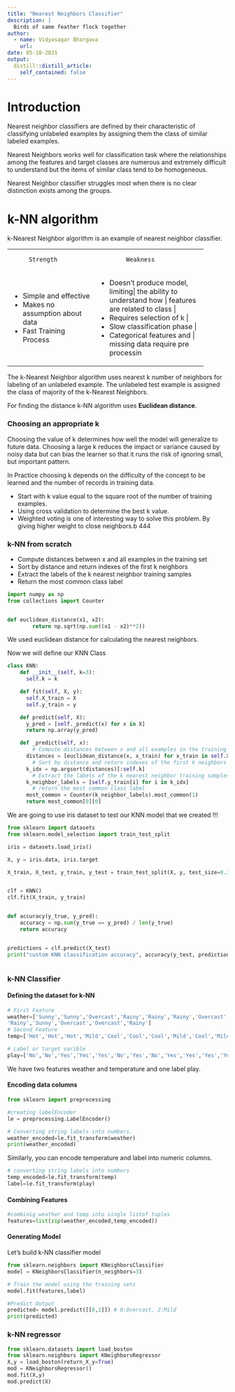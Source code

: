 ```yaml
---
title: "Nearest Neighbors Classifier"
description: |
  Birds of same feather flock together
author:
  - name: Vidyasagar Bhargava
    url: 
date: 05-18-2021
output:
  distill::distill_article:
    self_contained: false
---
```


# Introduction 

Nearest neighbor classifiers are defined by their characteristic of classifying unlabeled examples by assigning them the class of similar labeled examples.  

Nearest Neighbors works well for classification task where the relationships among the features and target classes are numerous and extremely  difficult to understand but the items of similar class tend to be homogeneous.  

Nearest Neighbor classifier struggles most when there is no clear distinction exists among the groups.  

# k-NN algorithm

k-Nearest Neighbor algorithm is an example of nearest neighbor classifier.

+----------------------------+---------------------------------+
|          Strength          |             Weakness            |
+----------------------------+---------------------------------+
|* Simple and effective      |* Doesn't produce model, limiting|
|* Makes no assumption about |the ability to understand how    |
|  data                      |features are related to class    |  
|* Fast Training Process     |* Requires selection of k        |
|                            |* Slow classification phase      |
|                            |* Categorical features and       |
|                            |missing data require pre processing
+----------------------------+---------------------------------+

The k-Nearest Neighbor algorithm uses nearest k number of neighbors for  labeling of an unlabeled example. The unlabeled test example is assigned the class of majority of the k-Nearest Neighbors.  

For finding the distance k-NN algorithm uses **Euclidean distance**.


### Choosing an appropriate k 


Choosing the value of k determines how well the model will generalize to future data. Choosing a large k reduces the impact or variance caused by noisy data but can bias the learner so that it runs the risk of ignoring small, but important pattern. 




In Practice choosing k depends on the difficulty of the concept to be learned and the number of records in training data.  


* Start with k value equal to the square root of the number of training examples.
* Using cross validation to determine the best k value.
* Weighted voting is one of interesting way to solve this problem. By giving higher weight to close neighbors.b   444



### k-NN from scratch  
* Compute distances between x and all examples in the training set      
* Sort by distance and return indexes of the first k neighbors  
* Extract the labels of the k nearest neighbor training samples  
* Return the most common class label  



```python
import numpy as np
from collections import Counter


def euclidean_distance(x1, x2):
        return np.sqrt(np.sum((x1 - x2)**2))

```
We used euclidean distance for calculating the nearest neighbors.  



Now we will define our KNN Class

```python
class KNN:
    def __init__(self, k=3):
      self.k = k

    def fit(self, X, y):
      self.X_train = X
      self.y_train = y

    def predict(self, X):
      y_pred = [self._predict(x) for x in X]
      return np.array(y_pred)

    def _predict(self, x):
        # Compute distances between x and all examples in the training set
      distances = [euclidean_distance(x, x_train) for x_train in self.X_train]
        # Sort by distance and return indexes of the first k neighbors
      k_idx = np.argsort(distances)[:self.k]
        # Extract the labels of the k nearest neighbor training samples
      k_neighbor_labels = [self.y_train[i] for i in k_idx]  
        # return the most common class label
      most_common = Counter(k_neighbor_labels).most_common(1)
      return most_common[0][0]

```

We are going to use iris dataset to test our KNN model that we created !!!


```python
from sklearn import datasets
from sklearn.model_selection import train_test_split

iris = datasets.load_iris()

X, y = iris.data, iris.target

X_train, X_test, y_train, y_test = train_test_split(X, y, test_size=0.2, random_state=1234)


clf = KNN()
clf.fit(X_train, y_train)


def accuracy(y_true, y_pred):
    accuracy = np.sum(y_true == y_pred) / len(y_true)
    return accuracy


predictions = clf.predict(X_test)
print("custom KNN classification accuracy", accuracy(y_test, predictions))



```

### k-NN Classifier 

#### Defining the dataset for k-NN

```python
# First Feature
weather=['Sunny','Sunny','Overcast','Rainy','Rainy','Rainy','Overcast','Sunny','Sunny',
'Rainy','Sunny','Overcast','Overcast','Rainy']
# Second Feature
temp=['Hot','Hot','Hot','Mild','Cool','Cool','Cool','Mild','Cool','Mild','Mild','Mild','Hot','Mild']

# Label or target varible
play=['No','No','Yes','Yes','Yes','No','Yes','No','Yes','Yes','Yes','Yes','Yes','No']
```

We have two features weather and temperature and one label play.  


#### Encoding data columns 
```python
from sklearn import preprocessing

#creating labelEncoder
le = preprocessing.LabelEncoder()

# Converting string labels into numbers.
weather_encoded=le.fit_transform(weather)
print(weather_encoded)
```
Similarly, you can encode temperature and label into numeric columns.

```python
# converting string labels into numbers
temp_encoded=le.fit_transform(temp)
label=le.fit_transform(play)
```
#### Combining Features

```python
#combinig weather and temp into single listof tuples
features=list(zip(weather_encoded,temp_encoded))
```


#### Generating Model

Let's build k-NN classifier model  

```python

from sklearn.neighbors import KNeighborsClassifier
model = KNeighborsClassifier(n_neighbors=3)

# Train the model using the training sets
model.fit(features,label)

#Predict Output
predicted= model.predict([[0,2]]) # 0:Overcast, 2:Mild
print(predicted)
```


### k-NN regressor 

```python
from sklearn.datasets import load_boston
from sklearn.neighbors import KNeighborsRegressor
X,y = load_boston(return_X_y=True)
mod = KNeighborsRegressor()
mod.fit(X,y)
mod.predict(X)
```






























